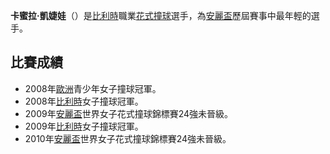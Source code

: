 '''卡蜜拉·凱婕娃'''（{{bd|1996年|2月12日||Kamila Khodjaeva}}）是[[比利時|比利時]]職業[[花式撞球|花式撞球]]選手，為[[安麗盃|安麗盃]]歷屆賽事中最年輕的選手。

==比賽成績==
*2008年[[歐洲|歐洲]]青少年女子撞球冠軍。
*2008年[[比利時|比利時]]女子撞球冠軍。
*2009年[[安麗盃|安麗盃]]世界女子花式撞球錦標賽24強未晉級。
*2009年[[比利時|比利時]]女子撞球冠軍。
*2010年[[安麗盃|安麗盃]]世界女子花式撞球錦標賽24強未晉級。